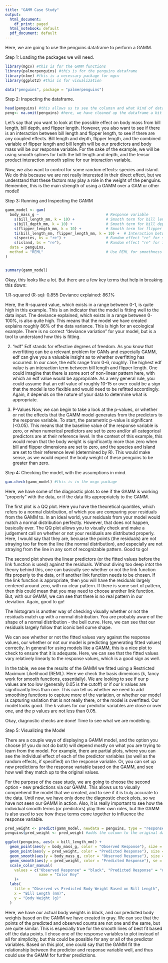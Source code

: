 ```yaml
---
title: "GAMM Case Study"
output:
  html_document:
    df_print: paged
  html_notebook: default
  pdf_document: default
---
```


Here, we are going to use the penguins dataframe to perform a GAMM.

Step 1: Loading the packages we will need.
```r
library(mgcv) #this is for the GAMM functions
library(palmerpenguins) #this is for the penguins dataframe
library(nlme) #this is a necessary package for mgcv
library(ggplot2) #this is for visualization

data("penguins", package = "palmerpenguins")

```

Step 2: Inspecting the dataframe. 

```r
head(penguins) #this allows us to see the columsn and what kind of data we are working with
peng<- na.omit(penguins) #here, we have cleaned up the dataframe a bit by removing the NA values
```

Let's say that you want to look at the possible effect on body mass from bill length, bill depth, and flipper length. However, you also want to see if there is an interaction between bill length and flipper length, to see if there are any coupled effects. Bill length and depth, flipper length, and the combined variable of flipper length and bill length will be our predictors and body mass will be our response variable. For the sake of the example, we will be using smooth splines for both the bill length and depth, and the tensor product interaction smooth spline for our interaction variable. 

Now, we also want to control for some random effects: species and island. We do this because we are not really interested in their direct effect, but we understand that these factors may play a role in the weight of the penguins. Remember, this is the main strength of using a GAMM over a GAM or other model!



Step 3: Running and Inspecting the GAMM

```r
gamm_model <- gam(
  body_mass_g ~                              # Response variable
    s(bill_length_mm, k = 10) +              # Smooth term for bill length
    s(bill_depth_mm, k = 10) +               # Smooth term for bill depth
    s(flipper_length_mm, k = 10) +           # Smooth term for flipper length
    ti(bill_length_mm, flipper_length_mm, k = 10) +  # Interaction between bill and flipper
    s(species, bs = "re") +                  # Random effect "re" for species
    s(island, bs = "re"),                    # Random effect "re" for island
  data = penguins, 
  method = "REML"                            # Use REML for smoothness selection
)


summary(gamm_model)
```

Okay, this looks like a lot. But there are a few key terms that help in breaking this down:

1.R-squared (R-sq): 0.855
  Deviance explained: 86.1%
  
  Here, the R-squared value, which exists in a range between 0-1, is quite high in this example. This is an indicator that the model is fitting well to the data input. The deviance explained, which exists in  a range between 0-100%, is also quite high. This means that the model we have created explains roughly   86% of the data variance. This is high for an ecological example. There is no correct "deviance variation" for your model, but is a tool to understand how this is fitting. 
  
2. "edf"
  Edf stands for effective degrees of freedom. As you know that overfitting can be a relevant problem for GAMs and especially GAMM, edf can give you a valuable insight as to whether overfitting has occurred. In our case, the edfs range from 0-6, roughly. The highest edf value is an interaction term between bill length and flipper length. One could imagine that there is some sort of non-linear pattern here, with which an edf value would be appropriate. As a very general rule, you could assume that an edf value of roughly 10-15 or over could be a sign that the model is too flexible and would need to be refitted accordingly. Again, it depends on the nature of your data to determine what is appropriate.
  
3. P-Values
  Now, we can begin to take a look at the p-values, or whether or not the effects that the GAMM model generates from the predictors to the response variable. To start, the parametric p-value is significant (<0.05). This means that the baseline value of the response variable is zero, or when numerical predictors are set to zero and/or all categorical predictors are at their reference level. In the context of this example, this would mean that the body weight is significantly more than zero when bill and flipper dimensions are set to zero, and the species and island are set to their reference level (determined by R). This would make sense, as we would expect the body weight of these penguins to be greater than zero.


Step 4: Checking the model, with the assumptions in mind.

```r
gam.check(gamm_model) #this is in the mcgv package
```
Here, we have some of the diagnostic plots to see if the GAMM is working "properly" with the data, or if the data fits appropriately to the GAMM.

The first plot is a QQ plot. Here you have the theoretical quantiles, which refers to a normal distribution, of which you are comparing your residuals from the GAMM to. In an ideal world, your residuals from your model would match a normal distribution perfectly. However, that does not happen, basically ever. The QQ plot allows you to visually check and make a judgement call on whether or not your residuals are distributed properly. Here, I would say that they are, becuase the points (the residuals) are not straying too far from the line (the normal distribution), and especially are not straying from the line in any sort of recognizable pattern. Good to go!

The second plot shows the linear predictors (or the fitted values before the link function is used) against the residuals. Without diving too deep intot the theory behind this, one can basically see whether or not the link function fits properly to the data, or if another link function needs to be chosen. If the link function is appropriate, then you will have the residuals largely centered around zero, with no clear pattern. If there is some sort of pattern, then this could mean that you may need to choose another link function. But, with our GAMM, we can see that there is no real pattern in our deviation. Again, good to go!

The histogram is another way of checking visually whether or not the residuals match up with a normal distribution. You are probably aware of the shape of a normal distribution - the bell curve. Here, we can see that our residuals largely follow that iconic bell curve shape.

We can see whether or not the fitted values vary against the response values, our whether or not our model is predicting (generating fitted values) correctly. In general for using models like a GAMM, this is a nice plot to check to ensure that it is adequate. Here, we can see that the fitted values vary relatively linearly to the response values, which is a good sign as well.

In the table, we see the results of the GAMM we fitted using a Restricted Maximum Likelihood (REML). Here we check the basis dimenions (k, fancy work for smooth functions, essentially). We are looking to see if our p values are too low (generally 0.05 is the cutoff) or if our k values are significantly less than one. This can tell us whether we need to add smoothing functions to capture more of the variation, or whether our model is capturing variation that is not really there, or the model is overfitted. Our model looks good. The k values for our predictor variables are close or over one, and the p values are not less than 0.05.

Okay, diagnostic checks are done! Time to see what we are modelling.

Step 5: Visualizing the Model

There are a couple ways of displaying a GAMM model, and the option you choose (if you do not do both) will depend mostly on what you are trying to learn from the model. For example, there are partial plots, where you can see the individual effect of each of the predictor variables (as well as the random effects, if specified) on the response variable. Or, you can set up new predictions for the response variable based on the GAMM, and see how well they match up to the original values. 

For the purpose of the case study, we are going to choose the second option - new predictions via our GAMM. This allows us to visually comprehend the model that we created, and to see if it is truly accurate to the data. Until now, we have only done the diagnostic check plots, so we have not seen our GAMM in action. Also, it is really important to see how the individual smooth terms (or predictors) play their own roles, but the GAMM is also used to see how these terms come together to influence the response variable.

```r
pred_weight <- predict(gamm_model, newdata = penguins, type = "response") #simple code to predict new response variables based on the model
penguins$pred_weight <- pred_weight #adds the column to the original dataframe

ggplot(penguins, aes(x = bill_length_mm)) +
  geom_point(aes(y = body_mass_g, color = "Observed Response"), size = 2) +  # first, the observed response variable data points
  geom_point(aes(y = pred_weight, color = "Predicted Response"), size = 2) + #then the data points for the predicted response variable
  geom_smooth(aes(y = body_mass_g, color = "Observed Response"), size = 3, se = FALSE) + #then a smooth line based on the observed data, se = FALSE means that the plot does not show the standard error shading, made the line bigger so you can see it properly
  geom_smooth(aes(y = pred_weight, color = "Predicted Response"), se = FALSE) + #and a smooth line based on the predicted data
  scale_color_manual(
    values = c("Observed Response" = "black", "Predicted Response" = "darkgray"),
               name = "Color Key"
    )+
  labs(
    title = "Observed vs Predicted Body Weight Based on Bill Length",
    x = "Bill Length (mm)",
    y = "Body Weight (g)"
  )


```

Here, we have our actual body weights in black, and our predicted body weights based on the GAMM we have created in gray. We can see that the points of the predicted and observed counts are not one and the same, but are quite similar. This is especially true for the smooth lines of best fit based off the data points. I chose one of the response variables to plot instead of all for simplicity, but this could be possible for any or all of the predictor variables. Based on this plot, one could say that the GAMM fit the relationship between the predictor and response variable well, and thus could use the GAMM for further predictions.





